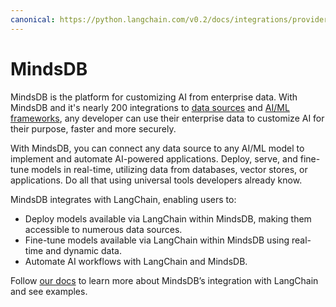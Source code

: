 ```yaml
---
canonical: https://python.langchain.com/v0.2/docs/integrations/providers/mindsdb/
---
```


# MindsDB

MindsDB is the platform for customizing AI from enterprise data. With MindsDB and it's nearly 200 integrations to [data sources](https://docs.mindsdb.com/integrations/data-overview) and [AI/ML frameworks](https://docs.mindsdb.com/integrations/ai-overview), any developer can use their enterprise data to customize AI for their purpose, faster and more securely.

With MindsDB, you can connect any data source to any AI/ML model to implement and automate AI-powered applications. Deploy, serve, and fine-tune models in real-time, utilizing data from databases, vector stores, or applications. Do all that using universal tools developers already know.

MindsDB integrates with LangChain, enabling users to:

- Deploy models available via LangChain within MindsDB, making them accessible to numerous data sources.
- Fine-tune models available via LangChain within MindsDB using real-time and dynamic data.
- Automate AI workflows with LangChain and MindsDB.

Follow [our docs](https://docs.mindsdb.com/integrations/ai-engines/langchain) to learn more about MindsDB’s integration with LangChain and see examples.